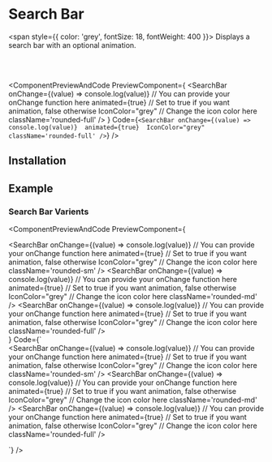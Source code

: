 # Search Bar

<span style={{ color: 'grey', fontSize: 18, fontWeight: 400 }}>
  Displays a search bar with an optional animation.
</span>

<br></br>


<ComponentPreviewAndCode PreviewComponent={
    <SearchBar
        onChange={(value) => console.log(value)} // You can provide your onChange function here
        animated={true} // Set to true if you want animation, false otherwise
        IconColor="grey" // Change the icon color here
        className='rounded-full'
    />
}
Code={`
<SearchBar
    onChange={(value) => console.log(value)} 
    animated={true} 
    IconColor="grey" 
    className='rounded-full'
/>
`}
/>

## Installation

<CommandBlock command="npx react-nex add Search-Bar" />

## Example

### Search Bar Varients

<ComponentPreviewAndCode PreviewComponent={
    <div className='flex flex-col gap-6'>
        <SearchBar
            onChange={(value) => console.log(value)} // You can provide your onChange function here
            animated={true} // Set to true if you want animation, false otherwise
            IconColor="grey" // Change the icon color here
            className='rounded-sm'
        />
        <SearchBar
            onChange={(value) => console.log(value)} // You can provide your onChange function here
            animated={true} // Set to true if you want animation, false otherwise
            IconColor="grey" // Change the icon color here
            className='rounded-md'
        />
        <SearchBar
            onChange={(value) => console.log(value)} // You can provide your onChange function here
            animated={true} // Set to true if you want animation, false otherwise
            IconColor="grey" // Change the icon color here
            className='rounded-full'
        />
    </div>
}
Code={`
    <div className='flex flex-col gap-6'>
    <SearchBar
        onChange={(value) => console.log(value)} // You can provide your onChange function here
        animated={true} // Set to true if you want animation, false otherwise
        IconColor="grey" // Change the icon color here
        className='rounded-sm'
    />
    <SearchBar
        onChange={(value) => console.log(value)} // You can provide your onChange function here
        animated={true} // Set to true if you want animation, false otherwise
        IconColor="grey" // Change the icon color here
        className='rounded-md'
    />
    <SearchBar
        onChange={(value) => console.log(value)} // You can provide your onChange function here
        animated={true} // Set to true if you want animation, false otherwise
        IconColor="grey" // Change the icon color here
        className='rounded-full'
    />
</div>
`}
/>
